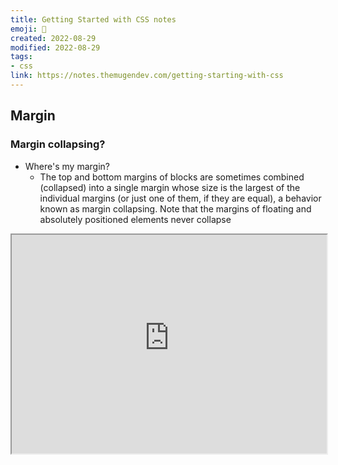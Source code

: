 ```yaml
---
title: Getting Started with CSS notes
emoji: 🧠
created: 2022-08-29
modified: 2022-08-29
tags:
- css
link: https://notes.themugendev.com/getting-starting-with-css
---
```


## Margin

### Margin collapsing?
  - Where's my margin?
    - The top and bottom margins of blocks are sometimes combined (collapsed) into a single margin whose size is the largest of the individual margins (or just one of them, if they are equal), a behavior known as margin collapsing. Note that the margins of floating and absolutely positioned elements never collapse

<iframe class="sample-code-frame" title="Margin collapsing example" id="frame_examples" width="100%" height="350" src="https://yari-demos.prod.mdn.mozit.cloud/en-US/docs/Web/CSS/CSS_Box_Model/Mastering_margin_collapsing/_sample_.examples.html" loading="lazy"></iframe>